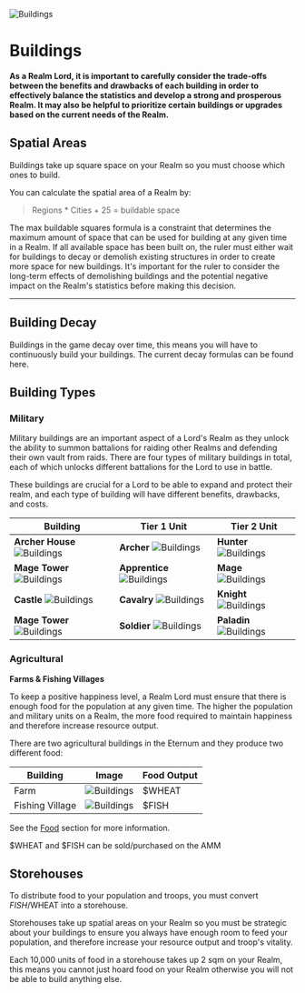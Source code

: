 
![Buildings](static/img/game/buildings/mj_hut.png)

# Buildings

**As a Realm Lord, it is important to carefully consider the trade-offs between the benefits and drawbacks of each building in order to effectively balance the statistics and develop a strong and prosperous Realm. It may also be helpful to prioritize certain buildings or upgrades based on the current needs of the Realm.**

## Spatial Areas

Buildings take up square space on your Realm so you must choose which ones to build.

You can calculate the spatial area of a Realm by:

> Regions \* Cities + 25 = buildable space

The max buildable squares formula is a constraint that determines the maximum amount of space that can be used for building at any given time in a Realm. If all available space has been built on, the ruler must either wait for buildings to decay or demolish existing structures in order to create more space for new buildings. It's important for the ruler to consider the long-term effects of demolishing buildings and the potential negative impact on the Realm's statistics before making this decision.

---

## Building Decay

Buildings in the game decay over time, this means you will have to continuously build your buildings. The current decay formulas can be found here.

## Building Types

### Military

Military buildings are an important aspect of a Lord's Realm as they unlock the ability to summon battalions for raiding other Realms and defending their own vault from raids. There are four types of military buildings in total, each of which unlocks different battalions for the Lord to use in battle.

These buildings are crucial for a Lord to be able to expand and protect their realm, and each type of building will have different benefits, drawbacks, and costs.

| Building                                                                      | Tier 1 Unit                                                               | Tier 2 Unit                                                               |
| ----------------------------------------------------------------------------- | ------------------------------------------------------------------------- | ------------------------------------------------------------------------- |
| **Archer House** ![Buildings](static/img/game/buildings/mj_archery_range.png) | **Archer** ![Buildings](static/img/game/battalions/mj_longbow.png)        | **Hunter** ![Buildings](static/img/game/battalions/mj_hunter.png)         |
| **Mage Tower** ![Buildings](static/img/game/buildings/mj_mage_tower.png)      | **Apprentice** ![Buildings](static/img/game/battalions/mj_apprentice.png) | **Mage** ![Buildings](static/img/game/battalions/mj_mage.png)             |
| **Castle** ![Buildings](static/img/game/buildings/mj_castle.png)              | **Cavalry** ![Buildings](static/img/game/battalions/mj_scout.png)         | **Knight** ![Buildings](static/img/game/battalions/mj_knight.png)         |
| **Mage Tower** ![Buildings](static/img/game/buildings/mj_barracks.png)        | **Soldier** ![Buildings](static/img/game/battalions/mj_lightInfantry.png) | **Paladin** ![Buildings](static/img/game/battalions/mj_heavyInfantry.png) |

### Agricultural

**Farms & Fishing Villages**

To keep a positive happiness level, a Realm Lord must ensure that there is enough food for the population at any given time. The higher the population and military units on a Realm, the more food required to maintain happiness and therefore increase resource output.

There are two agricultural buildings in the Eternum and they produce two different food:

| Building        | Image                                                          | Food Output |
| --------------- | -------------------------------------------------------------- | ----------- |
| Farm            | ![Buildings](static/img/game/buildings/mj_farm.png)            | $WHEAT      |
| Fishing Village | ![Buildings](static/img/game/buildings/mj_fishing_village.png) | $FISH       |

See the [Food](/docs/game/food) section for more information.

<Callout emoji="👾">$WHEAT and $FISH can be sold/purchased on the AMM</Callout>

## Storehouses

To distribute food to your population and troops, you must convert $FISH/$WHEAT into a storehouse.

Storehouses take up spatial areas on your Realm so you must be strategic about your buildings to ensure you always have enough room to feed your population, and therefore increase your resource output and troop's vitality.

Each 10,000 units of food in a storehouse takes up 2 sqm on your Realm, this means you cannot just hoard food on your Realm otherwise you will not be able to build anything else.
